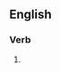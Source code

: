 ==English==

===Verb===
{{head|en|verb form}}

# {{present participle of|reimmerse|lang=en|nocat=1}}